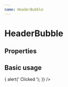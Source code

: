 ```yaml
---
name: HeaderBubble
---
```



# HeaderBubble

## Properties

<Props of={HeaderBubble} />

## Basic usage

<Playground>
  <HeaderBubble
    icon={faSliders}
    text="My Issues"
    onClick={() => {
      alert(' Clicked ');
    }}
  />
</Playground>
